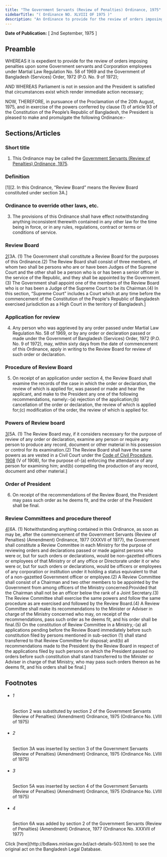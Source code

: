 ```yaml
---
title: "The Government Servants (Review of Penalties) Ordinance, 1975"
sidebarTitle: "( Ordinance NO. XLVIII OF 1975 )"
description: "An Ordinance to provide for the review of orders imposing penalties upon some Government servants and Corporation employees under certain laws."
---
```


**Date of Publication:** [ 2nd September, 1975 ]

## Preamble

WHEREAS it is expedient to provide for the review of orders imposing penalties upon some Government servants and Corporation employees under Martial Law Regulation No. 58 of 1969 and the Government of Bangladesh (Services) Order, 1972 (P.O. No. 9 of 1972);

AND WHEREAS Parliament is not in session and the President is satisfied that circumstances exist which render immediate action necessary;

NOW, THEREFORE, in pursuance of the Proclamation of the 20th August, 1975, and in exercise of the powers conferred by clause (1) of article 93 of the Constitution of the People’s Republic of Bangladesh, the President is pleased to make and promulgate the following Ordinance:-

## Sections/Articles

### Short title

1. This Ordinance may be called the [Government Servants (Review of Penalties) Ordinance, 1975](/act-503.html "Government Servants (Review of Penalties) Ordinance, 1975").

### Definition

[1][2. In this Ordinance, “Review Board” means the Review Board constituted under section 3A.]

### Ordinance to override other laws, etc.

3. The provisions of this Ordinance shall have effect notwithstanding anything inconsistent therewith contained in any other law for the time being in force, or in any rules, regulations, contract or terms or conditions of service.

### Review Board

[2](1)[3A. (1) The Government shall constitute a Review Board for the purposes of this Ordinance.(2) The Review Board shall consist of three members, of whom two shall be persons who are or have been Judges of the Supreme Court and the other shall be a person who is or has been a senior officer in the service of the Republic, and they shall be appointed by the Government.(3) The Government shall appoint one of the members of the Review Board who is or has been a Judge of the Supreme Court to be its Chairman.(4) In this section, “Supreme Court” includes a Court which at any time before the commencement of the Constitution of the People's Republic of Bangladesh exercised jurisdiction as a High Court in the territory of Bangladesh.]

### Application for review

4. Any person who was aggrieved by any order passed under Martial Law Regulation No. 58 of 1969, or by any order or declaration passed or made under the Government of Bangladesh (Services) Order, 1972 (P.O. No. 9 of 1972), may, within sixty days from the date of commencement of this Ordinance, apply in writing to the Review Board for review of such order or declaration.

### Procedure of Review Board

5. On receipt of an application under section 4, the Review Board shall examine the records of the case in which the order or declaration, the review of which is applied for, was passed or made and hear the applicant, and make to the President any one of the following recommendations, namely:-(a) rejection of the application;(b) cancellation of the order or declaration, the review of which is applied for;(c) modification of the order, the review of which is applied for.

### Powers of Review board

[3](1)[5A. (1) The Review Board may, if it considers necessary for the purpose of review of any order or declaration, examine any person or require any person to produce any record, document or other material in his possession or control for its examination.(2) The Review Board shall have the same powers as are vested in a Civil Court under the [Code of Civil Procedure, 1908](/act-86.html "Code of Civil Procedure, 1908") (V of 1908), for the purpose of-(a) enforcing the attendance of any person for examining him; and(b) compelling the production of any record, document and other material.]

### Order of President

6. On receipt of the recommendations of the Review Board, the President may pass such order as he deems fit, and the order of the President shall be final.

### Review Committees and procedure thereof

[4](1)[6A. (1) Notwithstanding anything contained in this Ordinance, as soon as may be, after the commencement of the Government Servants (Review of Penalties) (Amendment) Ordinance, 1977 (XXXVII of 1977), the Government shall constitute a Review Committee in each Ministry for the purpose of reviewing orders and declarations passed or made against persons who were or, but for such orders or declarations, would be non-gazetted officers or employees of that Ministry or of any office or Directorate under it or who were or, but for such orders or declarations, would be officers or employees of any corporation or institution under it holding a status equivalent to that of a non-gazetted Government officer or employee.(2) A Review Committee shall consist of a Chairman and two other members to be appointed by the Government from among officers of the Ministry concerned:Provided that the Chairman shall not be an officer below the rank of a Joint Secretary.(3) The Review Committee shall exercise the same powers and follow the same procedure as are exercised and followed by the Review Board.(4) A Review Committee shall make its recommendations to the Minister or Adviser in charge of the Ministry concerned who may, on receipt of the recommendations, pass such order as he deems fit, and his order shall be final.(5) On the constitution of Review Committee in a Ministry,-(a) all applications pending before the Review Board immediately before such constitution filed by persons mentioned in sub-section (1) shall stand transferred to that Review Committee for disposal; and(b) all recommendations made to the President by the Review Board in respect of the applications filed by such persons on which the President passed no orders before such constitution shall stand transferred to the Minister or Adviser in charge of that Ministry, who may pass such orders thereon as he deems fit, and his orders shall be final.]

## Footnotes

- ###### 1

  Section 2 was substituted by section 2 of the Government Servants (Review of Penalties) (Amendment) Ordinance, 1975 (Ordinance No. LVIII of 1975)

- ###### 2

  Section 3A was inserted by section 3 of the Government Servants (Review of Penalties) (Amendment) Ordinance, 1975 (Ordinance No. LVIII of 1975)

- ###### 3

  Section 5A was inserted by section 4 of the Government Servants (Review of Penalties) (Amendment) Ordinance, 1975 (Ordinance No. LVIII of 1975)

- ###### 4

  Section 6A was added by section 2 of the Government Servants (Review of Penalties) (Amendment) Ordinance, 1977 (Ordinance No. XXXVII of 1977)

<Note>
  Click [here](http://bdlaws.minlaw.gov.bd/act-details-503.html) to see the original act on the Bangladesh Legal Database.
</Note>
